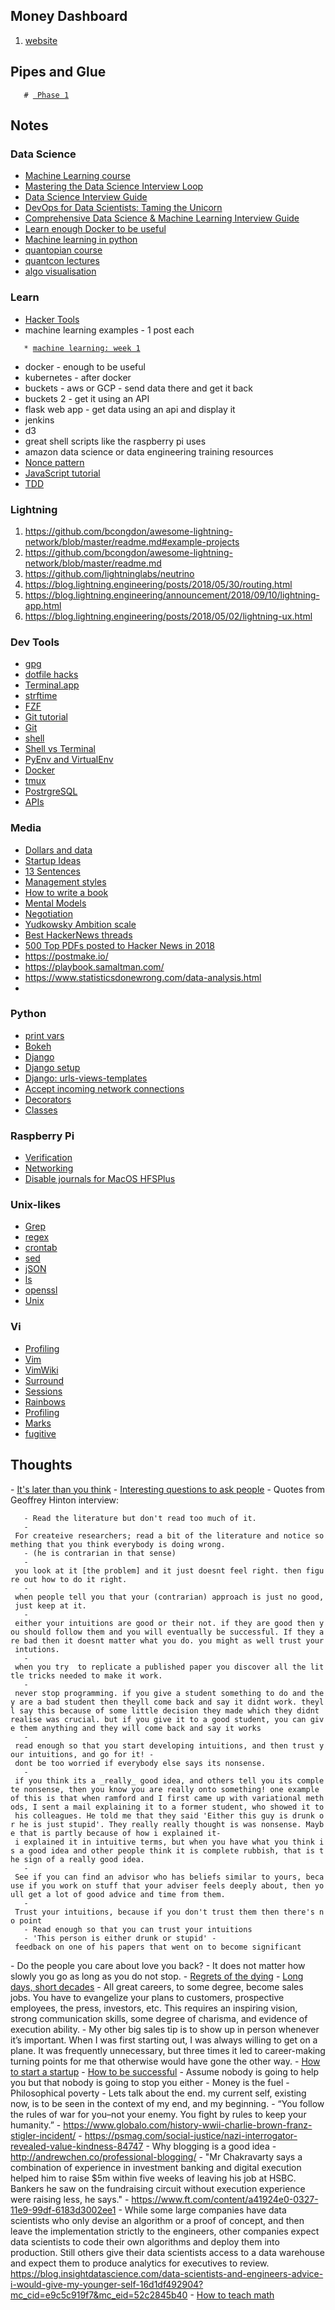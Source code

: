 == Money Dashboard ==
# [[money-dashboard-django|website]]

== Pipes and Glue ==
    # [[Pipes and Glue - Phase1| Phase 1]]

== Notes ==
<div class="items">
<div class="item">
<div class="item__heading">
=== Data Science ===
</div>
* [[Machine Learning course]]
* [[https://towardsdatascience.com/mastering-the-data-science-interview-15f9c0a558a7|Mastering the Data Science Interview Loop]]
* [[https://towardsdatascience.com/data-science-interview-guide-4ee9f5dc778|Data Science Interview Guide]]
* [[https://towardsdatascience.com/devops-for-data-scientists-taming-the-unicorn-6410843990de|DevOps for Data Scientists: Taming the Unicorn]]
* [[https://www.analyticsvidhya.com/blog/2018/06/comprehensive-data-science-machine-learning-interview-guide/|Comprehensive Data Science & Machine Learning Interview Guide]]
* [[https://towardsdatascience.com/learn-enough-docker-to-be-useful-b7ba70caeb4b | Learn enough Docker to be useful ]]
* [[ https://towardsdatascience.com/@ben_lau93 | Machine learning in python]]
* [[https://www.quantopian.com/lectures?utm_source=All+Active+Members&utm_campaign=0a1f9a01cc-2017_march_monthly&utm_medium=email&utm_term=0_7cca55778a-0a1f9a01cc-108952113|quantopian course]]
* [[https://lectures.quantecon.org/py/|quantcon lectures]]
* [[https://www.cs.usfca.edu/~galles/visualization/Algorithms.html|algo visualisation]]
</div>



<div class="item">
<div class="item__heading">
=== Learn  ===
</div>
* [[https://hacker-tools.github.io/|Hacker Tools]]
* machine learning examples - 1 post each
    * [[machine learning: week 1]]
* docker - enough to be useful
* kubernetes - after docker
* buckets - aws or GCP - send data there and get it back
* buckets 2 - get it using an API
* flask web app - get data using an api and display it
* jenkins
* d3
* great shell scripts like the raspberry pi uses
* amazon data science or data engineering training resources
* [[https://twitter.com/thetokenanalyst/status/1088089854964105216?ref_src=twsrc%5Etfw%7Ctwcamp%5Etweetembed%7Ctwterm%5E1088089854964105216&ref_url=https%3A%2F%2Fblog.bitmex.com%2Fthe-mystery-of-the-bitcoin-nonce-pattern%2F|Nonce pattern]]
* [[https://javascript.info/comparison|JavaScript tutorial]]
* [[https://www.obeythetestinggoat.com/pages/book.html#toc|TDD]]
</div>



<div class="item">
<div class="item__heading">
=== Lightning ===
</div>
# https://github.com/bcongdon/awesome-lightning-network/blob/master/readme.md#example-projects
# https://github.com/bcongdon/awesome-lightning-network/blob/master/readme.md
# https://github.com/lightninglabs/neutrino
# https://blog.lightning.engineering/posts/2018/05/30/routing.html
# https://blog.lightning.engineering/announcement/2018/09/10/lightning-app.html
# https://blog.lightning.engineering/posts/2018/05/02/lightning-ux.html
</div>

<div class="item">
<div class="item__heading">
=== Dev Tools ===
</div>
* [[gpg]]
* [[https://blog.jez.io/noteworthy-dotfile-hacks/|dotfile hacks]]
* [[Terminal.app]]
* [[strftime]]
* [[FZF]]
* [[Git tutorial]]
* [[Git]]
* [[shell]]
* [[Shell vs Terminal]]
* [[VirtualEnv|PyEnv and VirtualEnv]]
* [[Docker]]
* [[tmux]]
* [[PostrgreSQL]]
* [[APIs]]
</div>

<div class="item">
<div class="item__heading">
=== Media ===
</div>
* [[Dollars and data]]
* [[Startup Ideas]]
* [[http://www.paulgraham.com/13sentences.html|13 Sentences]]
* [[https://www.1843magazine.com/features/a-rockers-guide-to-management|Management styles]]
* [[Writing|How to write a book]]
* [[Mental Models]]
* [[Negotiation]]
* [[Yudkowsky Ambition scale]]
* [[https://news.ycombinator.com/item?id=18853966|Best HackerNews threads]] 
* [[https://getpolarized.io/2019/01/08/top-pdfs-of-2018-hackernews.html|500 Top PDFs posted to Hacker News in 2018]]
* https://postmake.io/  
* https://playbook.samaltman.com/
* https://www.statisticsdonewrong.com/data-analysis.html 
* 
</div>

<div class="item">
<div class="item__heading">
=== Python ===
</div>
* [[print vars]]
* [[Bokeh]]
* [[Django]]
* [[Django setup]] 
* [[Django: urls-views-templates]]
* [[Accept incoming network connections]]
* [[Decorators]]
* [[Classes]]
</div>

<div class="item">
<div class="item__heading">
=== Raspberry Pi ===
</div>
* [[Verification]]
* [[Networking]]
* [[Disable journals for MacOS HFSPlus]]

</div>

<div class="item">
<div class="item__heading">
=== Unix-likes ===
</div>
* [[Grep]]
* [[regex]]
* [[crontab]]
* [[sed]]
* [[jSON]]
* [[ls]]
* [[openssl]]
* [[Unix]]
</div>

<div class="item">
<div class="item__heading">
=== Vi ===
</div>
* [[Profiling]]
* [[Vim]]
* [[VimWiki]] 
* [[Surround]]
* [[Sessions]]
* [[Rainbows]]
* [[https://medium.com/@MauroMorales/profiling-vim-e142280a91ae|Profiling]]
* [[Marks]]
* [[fugitive]]

</div>

</div>
== Thoughts ==
- [[It's later than you think]]
- [[Interesting questions to ask people]]
- Quotes from Geoffrey Hinton interview: 
    - Read the literature but don't read too much of it.
    - For createive researchers; read a bit of the literature and notice something that you think everybody is doing wrong.
    - (he is contrarian in that sense)
    - you look at it [the problem] and it just doesnt feel right. then figure out how to do it right.
    - when people tell you that your (contrarian) approach is just no good, just keep at it.
    - either your intuitions are good or their not. if they are good then you should follow them and you will eventually be successful. If they are bad then it doesnt matter what you do. you might as well trust your intutions.
    - when you try  to replicate a published paper you discover all the little tricks needed to make it work.
    - never stop programming. if you give a student something to do and they are a bad student then theyll come back and say it didnt work. theyll say this because of some little decision they made which they didnt realise was crucial. but if you give it to a good student, you can give them anything and they will come back and say it works 
    - read enough so that you start developing intuitions, and then trust your intuitions, and go for it! - dont be too worried if everybody else says its nonsense.
    - if you think its a _really_ good idea, and others tell you its complete nonsense, then you know you are really onto something! one example of this is that when ramford and I first came up with variational methods, I sent a mail explaining it to a former student, who showed it to his colleagues. He told me that they said 'Either this guy is drunk or he is just stupid'. They really really thought is was nonsense. Maybe that is partly because of how i explained it- i explained it in intuitive terms, but when you have what you think is a good idea and other people think it is complete rubbish, that is the sign of a really good idea. 
    - See if you can find an advisor who has beliefs similar to yours, because if you work on stuff that your adviser feels deeply about, then youll get a lot of good advice and time from them. 
    - Trust your intuitions, because if you don't trust them then there's no point
    - Read enough so that you can trust your intuitions
    - 'This person is either drunk or stupid' - feedback on one of his papers that went on to become significant
- Do the people you care about love you back?
- It does not matter how slowly you go as long as you do not stop.
- [[https://bronnieware.com/blog/regrets-of-the-dying/|Regrets of the dying]]
- [[https://blog.samaltman.com/the-days-are-long-but-the-decades-are-short|Long days, short decades]]
- All great careers, to some degree, become sales jobs. You have to evangelize your plans to customers, prospective employees, the press, investors, etc. This requires an inspiring vision, strong communication skills, some degree of charisma, and evidence of execution ability.
- My other big sales tip is to show up in person whenever it’s important. When I was first starting out, I was always willing to get on a plane. It was frequently unnecessary, but three times it led to career-making turning points for me that otherwise would have gone the other way.
- [[https://drive.google.com/open?id=1wkJ6Ruh2IiR-caT-PS3n5Yt5VKcmIsVhuQwjgqK7030|How to start a startup]]
- [[How to be successful]]
- Assume nobody is going to help you but that nobody is going to stop you either
- Money is the fuel
- Philosophical poverty
- Lets talk about the end. my current self, existing now, is to be seen in the context of my end, and my beginning.
- “You follow the rules of war for you–not your enemy. You fight by rules to keep your humanity.” - https://www.globalo.com/history-wwii-charlie-brown-franz-stigler-incident/
- https://psmag.com/social-justice/nazi-interrogator-revealed-value-kindness-84747
- Why blogging is a good idea - http://andrewchen.co/professional-blogging/
- "Mr Chakravarty says a combination of experience in investment banking and digital execution helped him to raise $5m within five weeks of leaving his job at HSBC. Bankers he saw on the fundraising circuit without execution experience were raising less, he says." - https://www.ft.com/content/a41924e0-0327-11e9-99df-6183d3002ee1
- While some large companies have data scientists who only devise an algorithm or a proof of concept, and then leave the implementation strictly to the engineers, other companies expect data scientists to code their own algorithms and deploy them into production. Still others give their data scientists access to a data warehouse and expect them to produce analytics for executives to review. https://blog.insightdatascience.com/data-scientists-and-engineers-advice-i-would-give-my-younger-self-16d1df492904?mc_cid=e9c5c919f7&mc_eid=52c2845b40
- [[https://gowers.wordpress.com/2018/12/22/how-craig-barton-wishes-hed-taught-maths/#more-6435|How to teach math]]
